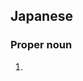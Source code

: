==Japanese==
{{ja-kanjitab|しん|じ|yomi=o}}

===Proper noun===
{{ja-pos|proper|しんじ}}

# {{given name|male|lang=ja|sort=しんじ}}